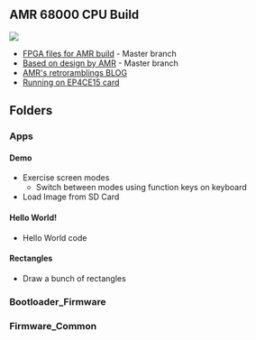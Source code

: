 == AMR 68000 CPU Build ==

<img src="http://land-boards.com/blwiki/images/0/03/P981-720px.jpg"></img>

* [https://github.com/douggilliland/Retro-Computers/tree/master/68000/TG68_AMR FPGA files for AMR build] - Master branch
* [https://github.com/robinsonb5/TG68_MiniSOC/tree/master Based on design by AMR] - Master branch
* [http://retroramblings.net/?p=785 AMR's retroramblings BLOG]
* [http://land-boards.com/blwiki/index.php?title=RETRO-EP4CE15 Running on EP4CE15 card]

== Folders ==

=== Apps ===

==== Demo ====

* Exercise screen modes
** Switch between modes using function keys on keyboard
* Load Image from SD Card

==== Hello World! ====

* Hello World code

==== Rectangles ====

* Draw a bunch of rectangles

=== Bootloader_Firmware ===

=== Firmware_Common ===
